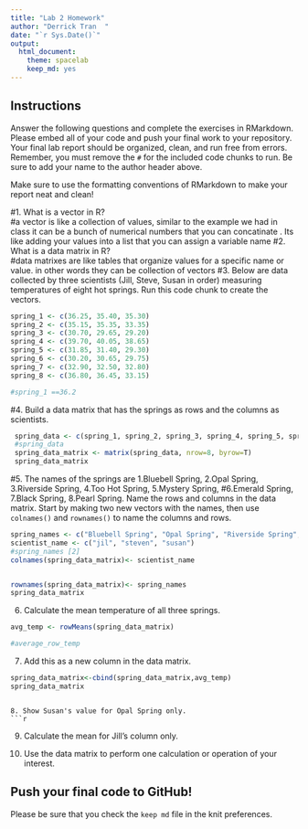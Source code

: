 ```yaml
---
title: "Lab 2 Homework"
author: "Derrick Tran  "
date: "`r Sys.Date()`"
output:
  html_document: 
    theme: spacelab
    keep_md: yes
---
```


## Instructions
Answer the following questions and complete the exercises in RMarkdown. Please embed all of your code and push your final work to your repository. Your final lab report should be organized, clean, and run free from errors. Remember, you must remove the `#` for the included code chunks to run. Be sure to add your name to the author header above.  

Make sure to use the formatting conventions of RMarkdown to make your report neat and clean!  

#1. What is a vector in R?  
#a vector is like a collection of values, similar to the example we had in class it can be a bunch of numerical numbers that you can concatinate . Its like adding your values into a list that you can assign a variable name
#2. What is a data matrix in R?  
#data matrixes are like tables that organize values for a specific name or value. in other words they can be collection of vectors
#3. Below are data collected by three scientists (Jill, Steve, Susan in order) measuring temperatures of eight hot springs. Run this code chunk to create the vectors.  
```r
spring_1 <- c(36.25, 35.40, 35.30)
spring_2 <- c(35.15, 35.35, 33.35)
spring_3 <- c(30.70, 29.65, 29.20)
spring_4 <- c(39.70, 40.05, 38.65)
spring_5 <- c(31.85, 31.40, 29.30)
spring_6 <- c(30.20, 30.65, 29.75)
spring_7 <- c(32.90, 32.50, 32.80)
spring_8 <- c(36.80, 36.45, 33.15)
```
```r
#spring_1 ==36.2
```

#4. Build a data matrix that has the springs as rows and the columns as scientists.  
```r
 spring_data <- c(spring_1, spring_2, spring_3, spring_4, spring_5, spring_6, spring_7, spring_8)
 #spring_data
 spring_data_matrix <- matrix(spring_data, nrow=8, byrow=T)
 spring_data_matrix
```



#5. The names of the springs are 1.Bluebell Spring, 2.Opal Spring, 3.Riverside Spring, 4.Too Hot Spring, 5.Mystery Spring,
#6.Emerald Spring, 7.Black Spring, 8.Pearl Spring. Name the rows and columns in the data matrix. Start by making two new vectors with the names, then use `colnames()` and `rownames()` to name the columns and rows.
```r
spring_names <- c("Bluebell Spring", "Opal Spring", "Riverside Spring", "Too Hot Spring", "Mystery Spring", "Emerald Spring","Black Spring", "Pearl Spring" )
scientist_name <- c("jil", "steven", "susan")
#spring_names [2]
colnames(spring_data_matrix)<- scientist_name


rownames(spring_data_matrix)<- spring_names
spring_data_matrix
```

6. Calculate the mean temperature of all three springs.
```r
avg_temp <- rowMeans(spring_data_matrix)

#average_row_temp
```
7. Add this as a new column in the data matrix.  
```r
spring_data_matrix<-cbind(spring_data_matrix,avg_temp)
spring_data_matrix
```


```

8. Show Susan's value for Opal Spring only.
```r

```



9. Calculate the mean for Jill's column only.  

10. Use the data matrix to perform one calculation or operation of your interest.

## Push your final code to GitHub!
Please be sure that you check the `keep md` file in the knit preferences.  
